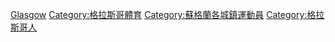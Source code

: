 [[Category:蘇格蘭各議會區運動員|Glasgow]]
[[Category:格拉斯哥體育|Category:格拉斯哥體育]]
[[Category:蘇格蘭各城鎮運動員|Category:蘇格蘭各城鎮運動員]]
[[Category:格拉斯哥人|Category:格拉斯哥人]]